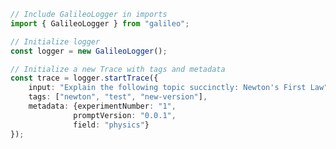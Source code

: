 ```typescript TypeScript
// Include GalileoLogger in imports
import { GalileoLogger } from "galileo";

// Initialize logger
const logger = new GalileoLogger();

// Initialize a new Trace with tags and metadata
const trace = logger.startTrace({
    input: "Explain the following topic succinctly: Newton's First Law",
    tags: ["newton", "test", "new-version"],
    metadata: {experimentNumber: "1",
              promptVersion: "0.0.1",
              field: "physics"}
});
```